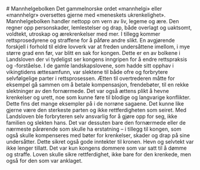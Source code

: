 
<SitatHero 
    title=" Mannhelgebolken" 
    ingress='«… det er lovene som straffer …» '  
    footer='Mannhelgeboken, kapittel 17'
/>

<Spacer height={12} />

<Container>
# Mannhelgebolken

<SubMenuCards items={sections.items} columns={3} gap={10} />
</Container>

<Work id="ubb-diplom-0130" />

<Container stil="firstletter text-left text-xl" margin={0}>
   Det gammelnorske ordet «mannhelgi» eller «mannhelgr» oversettes gjerne med «meneskets ukrenkelighet». Mannhelgebolken handler nettopp om vern av liv, legeme og ære. Den regner opp personskader, lemlestelser og drap, både overlagt og uaktsomt, voldtekt, utroskap og ærekrenkelser med mer. I tillegg kommer rettsprosedyrene og straffene for å påføre andre slikt. En avgjørende forskjell i forhold til eldre lovverk var at freden undersåttene imellom, i mye større grad enn før, var blitt en sak for kongen. Dette er en av bolkene i Landsloven der vi tydeligst ser kongens inngripen for å endre rettspraksis og -forståelse. I de gamle landskapslovene, som hadde sitt opphav i vikingtidens ættesamfunn, var slektene til både ofre og forbrytere selvfølgelige parter i rettsprosessen. Ætten til overtrederen måtte for eksempel gå sammen om å betale kompensasjon, frendebøter, til en rekke slektninger av den fornærmede. Det var også ættens plikt å hevne krenkelser og urett, noe som kunne føre til blodige og langvarige konflikter. Dette fins det mange eksempler på i de norrøne sagaene. Det kunne like gjerne være den sterkeste parten og ikke rettferdigheten som seiret. Med Landsloven ble forbryteren selv ansvarlig for å gjøre opp for seg, ikke familien og slekten hans. Det var dessuten bare den fornærmede eller de nærmeste pårørende som skulle ha erstatning – i tillegg til kongen, som også skulle kompenseres med bøter for krenkelser, skader og drap på sine undersåtter. Dette sikret også gode inntekter til kronen. Hevn og selvtekt var ikke lenger tillatt. Det var kun kongens dommere som var satt til å dømme og straffe. Loven skulle sikre rettferdighet, ikke bare for den krenkede, men også for den som var anklaget.
</Container>


 
